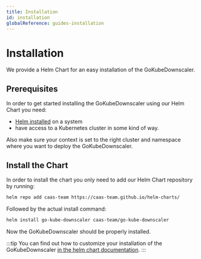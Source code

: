 ```yaml
---
title: Installation
id: installation
globalReference: guides-installation
---
```


# Installation

We provide a Helm Chart for an easy installation of the GoKubeDownscaler.

## Prerequisites

In order to get started installing the GoKubeDownscaler using our Helm Chart you need:

- [Helm installed](https://helm.sh/docs/intro) on a system
- have access to a Kubernetes cluster in some kind of way.

Also make sure your context is set to the right cluster and namespace where you want to deploy the GoKubeDownscaler.

## Install the Chart

In order to install the chart you only need to add our Helm Chart repository by running:

```bash
helm repo add caas-team https://caas-team.github.io/helm-charts/
```

Followed by the actual install command:

```bash
helm install go-kube-downscaler caas-team/go-kube-downscaler
```

Now the GoKubeDownscaler should be properly installed.

:::tip
You can find out how to customize your installation of the GoKubeDownscaler [in the helm chart documentation](ref:docs-helm-values).
:::
